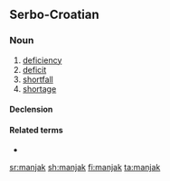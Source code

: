==Serbo-Croatian==

===Noun===
{{sh-noun|g=m|head=mánjak|r|ма́њак}}

# [[deficiency]]
# [[deficit]]
# [[shortfall]]
# [[shortage]]

====Declension====
{{sh-decl-noun
|manjak|manjci
|mánjak|mȃnjākā
|manjku|manjcima
|manjak|manjke
|manjku|manjci
|manjku|manjcima
|manjkom|manjcima
}}

====Related terms====
* {{l|sh|mȃl}}

[[sr:manjak]]
[[sh:manjak]]
[[fi:manjak]]
[[ta:manjak]]
